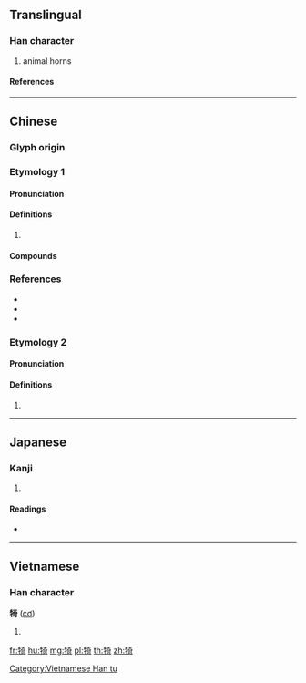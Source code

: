 {{character info/new}}
==Translingual==

===Han character===
{{Han char|rn=93|rad=牛|as=08|sn=12|four=24521|canj=HQKMR|ids=⿰牜奇}}

# animal horns

====References====
{{Han ref|kx=0702.060|dkj=20054|dj=1115.120|hdz=31812.110|uh=7284}}

----

==Chinese==

===Glyph origin===
{{Han etym}}

===Etymology 1===
{{zh-forms}}

====Pronunciation====
{{zh-pron
|m=jī
|c=gei1,gei2
|mn=khi
|mc=y
|oc=y
|cat=
}}

====Definitions====
{{zh-hanzi}}

# {{rfdef|zh}}

====Compounds====
{{zh-der|犄角|犄角之勢|眼犄角兒|鑽牛犄角}}

===References===
* {{R:twedu|A02500}}
* {{R:yue:mfccd}}
* {{R:yue:jyut.net}}

===Etymology 2===
{{zh-forms}}

====Pronunciation====
{{zh-pron
|m=yī
|c=ji2
|mn=i
|mn-t=i1
|mc=y
|oc=y
|cat=
}}

====Definitions====
{{zh-hanzi}}

# {{rfdef|zh}}

----

==Japanese==

===Kanji===
{{ja-kanji|grade=|rs=牛08}}

# {{defn|lang=ja|sort=牛08}}

====Readings====
* {{ja-readings|on=[[い]] (i), [[き]] (ki)|kun=}}

----

==Vietnamese==

===Han character===
'''犄''' ([[cơ]])

# {{defn|lang=vi}}

[[Category:Vietnamese Han tu]]

[[fr:犄]]
[[hu:犄]]
[[mg:犄]]
[[pl:犄]]
[[th:犄]]
[[zh:犄]]